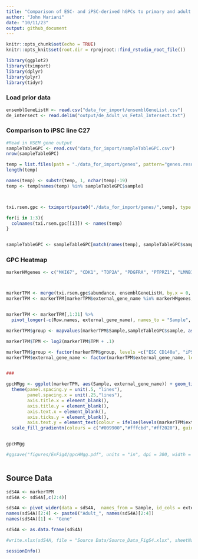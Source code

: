 ```yaml
---
title: "Comparison of ESC- and iPSC-derived hGPCs to primary and adult hGPCs"
author: "John Mariani"
date: "10/11/23"
output: github_document
---
```


```r
knitr::opts_chunk$set(echo = TRUE)
knitr::opts_knit$set(root.dir = rprojroot::find_rstudio_root_file())

```


```r
library(ggplot2)
library(tximport)
library(dplyr)
library(plyr)
library(tidyr)

```

### Load prior data
```r

ensemblGeneListH <- read.csv("data_for_import/ensemblGeneList.csv")
de_intersect <- read.delim("output/de_Adult_vs_Fetal_Intersect.txt")


```

### Comparison to iPSC line C27
```r

#Read in RSEM gene output
sampleTableGPC <- read.csv("data_for_import/sampleTableGPC.csv")
nrow(sampleTableGPC)

temp = list.files(path = "./data_for_import/genes", pattern="genes.results")
length(temp)

names(temp) <- substr(temp, 1, nchar(temp)-19)
temp <- temp[names(temp) %in% sampleTableGPC$sample]



txi.rsem.gpc <- tximport(paste0("./data_for_import/genes/",temp), type = "rsem")

for(i in 1:3){
  colnames(txi.rsem.gpc[[i]]) <- names(temp)
}


sampleTableGPC <- sampleTableGPC[match(names(temp), sampleTableGPC$sample),]


```


### GPC Heatmap

```r

markerHMgenes <- c("MKI67", "CDK1", "TOP2A", "PDGFRA", "PTPRZ1", "LMNB1", "MYC", "TEAD2", "NFIB", "HMGA2", "HDAC2", "EZH2", "BCL11A", "MBP", "MAG", "MOG", "TF", "AHR", "IL1A","STAT3", "E2F6", "MAX", "ZNF274", "IKZF3")



markerTPM <- merge(txi.rsem.gpc$abundance, ensemblGeneListH, by.x = 0, by.y = "ensembl_gene_id")
markerTPM <- markerTPM[markerTPM$external_gene_name %in% markerHMgenes,]


markerTPM <- markerTPM[,1:31] %>%
  pivot_longer(-c(Row.names, external_gene_name), names_to = "Sample", values_to = "TPM")

markerTPM$group <- mapvalues(markerTPM$Sample,sampleTableGPC$sample, as.character(sampleTableGPC$label))

markerTPM$TPM <- log2(markerTPM$TPM + .1)

markerTPM$group <- factor(markerTPM$group, levels =c("ESC CD140a", "iPSC CD140a", "Fetal CD140a", "Fetal A2B5", "Adult A2B5"))
markerTPM$external_gene_name <- factor(markerTPM$external_gene_name, levels = rev(c(markerHMgenes)))


###

gpcHMgg <- ggplot(markerTPM, aes(Sample, external_gene_name)) + geom_tile(aes(fill = TPM)) + 
  theme(panel.spacing.y = unit(.5, "lines"), 
        panel.spacing.x = unit(.25,"lines"), 
        axis.title.x = element_blank(), 
        axis.title.y = element_blank(), 
        axis.text.x = element_blank(), 
        axis.ticks.y = element_blank(), 
        axis.text.y = element_text(colour = ifelse(levels(markerTPM$external_gene_name) %in% de_intersect[de_intersect$log2FoldChange > 0,]$external_gene_name, "#FF2020", "#2E30FF")))  + 
  scale_fill_gradientn(colours = c("#009900","#fffcbd","#ff2020"), guide = guide_colourbar(direction = "horizontal", title = "Log2(TPM + .1)", title.position = "top")) + scale_x_discrete(expand = c(0, 0))  + theme(axis.ticks.x = element_blank(), legend.position = "bottom", legend.direction = "horizontal") + facet_grid(cols = vars(group), scales = "free", space  = "free")


gpcHMgg

#ggsave("figures/ExFig4/gpcHMgg.pdf", units = "in", dpi = 300, width = 16, height = 8, device = NULL)



```

## Source Data
```r

sdS4A <- markerTPM
sdS4A <- sdS4A[,c(2:4)]

sdS4A <- pivot_wider(data = sdS4A,  names_from = Sample, id_cols = external_gene_name, values_from = TPM)
names(sdS4A)[2:4] <- paste0("Adult_", names(sdS4A)[2:4])
names(sdS4A)[1] <- "Gene"

sdS4A <- as.data.frame(sdS4A)

#write.xlsx(sdS4A, file = "Source Data/Source_Data_FigS4.xlsx", sheetName = "FigS4A", row.names = F)


```

```r

sessionInfo()

```



